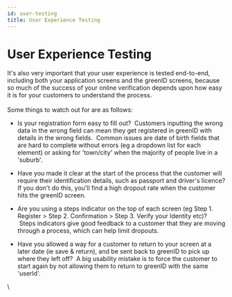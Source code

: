 ```yaml
---
id: user-testing
title: User Experience Testing
---
```


# User Experience Testing

It's also very important that your user experience is tested end-to-end, including both your application screens and the greenID screens, because so much of the success of your online verification depends upon how easy it is for your customers to understand the process.\
\
Some things to watch out for are as follows:

- Is your registration form easy to fill out?  Customers inputting the wrong data in the wrong field can mean they get registered in greenID with details in the wrong fields.  Common issues are date of birth fields that are hard to complete without errors (eg a dropdown list for each element) or asking for 'town/city' when the majority of people live in a 'suburb'.

- Have you made it clear at the start of the process that the customer will require their identification details, such as passport and driver's licence? If you don't do this, you'll find a high dropout rate when the customer hits the greenID screen.

- Are you using a steps indicator on the top of each screen (eg Step 1. Register > Step 2. Confirmation > Step 3. Verify your Identity etc)?  Steps indicators give good feedback to a customer that they are moving through a process, which can help limit dropouts.

- Have you allowed a way for a customer to return to your screen at a later date (ie save & return), and be sent back to greenID to pick up where they left off?  A big usability mistake is to force the customer to start again by not allowing them to return to greenID with the same 'userId'.

\
